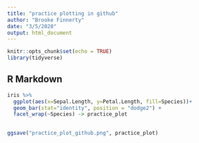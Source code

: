 ```yaml
---
title: "practice plotting in github"
author: "Brooke Finnerty"
date: "3/5/2020"
output: html_document
---
```


```r
knitr::opts_chunk$set(echo = TRUE)
library(tidyverse)
```

## R Markdown



```r
iris %>%
  ggplot(aes(x=Sepal.Length, y=Petal.Length, fill=Species))+
  geom_bar(stat="identity", position = "dodge2") +
  facet_wrap(~Species) -> practice_plot

  
ggsave("practice_plot_github.png", practice_plot)

```


